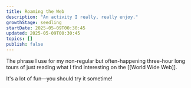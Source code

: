 ```yaml
---
title: Roaming the Web
description: "An activity I really, really enjoy."
growthStage: seedling
startDate: 2025-05-09T00:30:45
updated: 2025-05-09T00:30:45
topics: []
publish: false
---
```


The phrase I use for my non-regular but often-happening three-hour long tours of just reading what I find interesting on the [[World Wide Web]].

It's a lot of fun—you should try it sometime!

